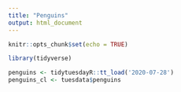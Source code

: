 ```yaml
---
title: "Penguins"
output: html_document
---
```


```r
knitr::opts_chunk$set(echo = TRUE)
```

```r
library(tidyverse)

penguins <- tidytuesdayR::tt_load('2020-07-28')
penguins_cl <- tuesdata$penguins
```

